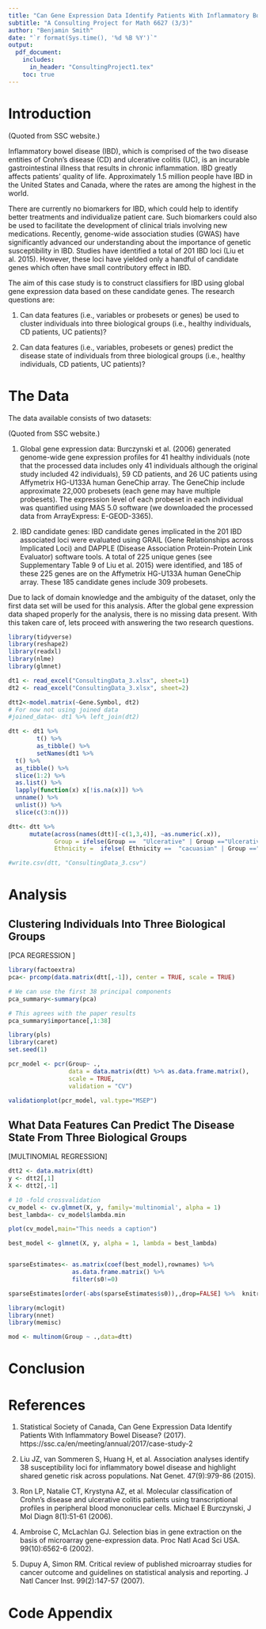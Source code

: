 ```yaml
---
title: "Can Gene Expression Data Identify Patients With Inflammatory Bowel Disease?"
subtitle: "A Consulting Project for Math 6627 (3/3)"
author: "Benjamin Smith"
date: "`r format(Sys.time(), '%d %B %Y')`"
output:
  pdf_document: 
    includes: 
      in_header: "ConsultingProject1.tex"
    toc: true
---
```


# Introduction

(Quoted from SSC website.)

Inflammatory bowel disease (IBD), which is comprised of the two disease entities of Crohn’s disease (CD) and ulcerative colitis (UC), is an incurable gastrointestinal illness that results in chronic inflammation. IBD greatly affects patients’ quality of life. Approximately 1.5 million people have IBD in the United States and Canada, where the rates are among the highest in the world. 

There are currently no biomarkers for IBD, which could help to identify better treatments and individualize patient care. Such biomarkers could also be used to facilitate the development of clinical trials involving new medications. Recently, genome-wide association studies (GWAS) have significantly advanced our understanding about the importance of genetic susceptibility in IBD. Studies have identified a total of 201 IBD loci (Liu et al. 2015). However, these loci have yielded only a handful of candidate genes which often have small contributory effect in IBD. 

The aim of this case study is to construct classifiers for IBD using global gene expression data based on these candidate genes. The research questions are:

1. Can data features (i.e., variables or probesets or genes) be used to cluster individuals into three biological groups (i.e., healthy individuals, CD patients, UC patients)? 

2. Can data features (i.e., variables, probesets or genes) predict the disease state of individuals from three biological groups (i.e., healthy individuals, CD patients, UC patients)? 


# The Data

The data available consists of two datasets: 

(Quoted from SSC website.)

1. Global gene expression data: Burczynski et al. (2006) generated genome-wide gene expression profiles for 41 healthy individuals (note that the processed data includes only 41 individuals although the original study included 42 individuals), 59 CD patients, and 26 UC patients using Affymetrix HG-U133A human GeneChip array.  The GeneChip include approximate 22,000 probesets (each gene may have multiple probesets). The expression level of each probeset in each individual was quantified using MAS 5.0 software (we downloaded the processed data from ArrayExpress: E-GEOD-3365). 

2. IBD candidate genes: IBD candidate genes implicated in the 201 IBD associated loci were evaluated using GRAIL (Gene Relationships across Implicated Loci) and DAPPLE (Disease Association Protein-Protein Link Evaluator) software tools. A total of 225 unique genes (see Supplementary Table 9 of Liu et al. 2015) were identified, and 185 of these 225 genes are on the Affymetrix HG-U133A human GeneChip array.  These 185 candidate genes include 309 probesets.

Due to lack of domain knowledge and the ambiguity of the dataset, only the first data set will be used for this analysis. After the global gene expression data shaped properly for the analysis, there is no missing data present. With this taken care of, lets proceed with answering the two research questions. 

```r
library(tidyverse)
library(reshape2)
library(readxl)
library(nlme)
library(glmnet)

dt1 <- read_excel("ConsultingData_3.xlsx", sheet=1) 
dt2 <- read_excel("ConsultingData_3.xlsx", sheet=2)

dtt2<-model.matrix(~Gene.Symbol, dt2)
# For now not using joined data
#joined_data<- dt1 %>% left_join(dt2)

dtt <- dt1 %>%
        t() %>% 
        as_tibble() %>% 
        setNames(dt1 %>% 
  t() %>% 
  as_tibble() %>% 
  slice(1:2) %>%
  as.list() %>% 
  lapply(function(x) x[!is.na(x)]) %>% 
  unname() %>%
  unlist()) %>% 
  slice(c(3:n()))

dtt<- dtt %>% 
      mutate(across(names(dtt)[-c(1,3,4)], ~as.numeric(.x)),
             Group = ifelse(Group ==  "Ulcerative" | Group =="Ulcerative Colitis", "Ulcerative Colitis",Group),
             Ethnicity =  ifelse( Ethnicity ==  "cacuasian" | Group =="caucasian", "caucasian",Ethnicity) )

#write.csv(dtt, "ConsultingData_3.csv") 
```



# Analysis


## Clustering Individuals Into Three Biological Groups

[PCA REGRESSION ]

```r
library(factoextra)
pca<- prcomp(data.matrix(dtt[,-1]), center = TRUE, scale = TRUE)

# We can use the first 38 principal components
pca_summary<-summary(pca)

# This agrees with the paper results
pca_summary$importance[,1:38]
```

```r
library(pls)
library(caret)
set.seed(1)

pcr_model <- pcr(Group~ ., 
                 data = data.matrix(dtt) %>% as.data.frame.matrix(), 
                 scale = TRUE, 
                 validation = "CV")

validationplot(pcr_model, val.type="MSEP")

```



## What Data Features Can Predict The Disease State From Three Biological Groups

[MULTINOMIAL REGRESSION] 

```r
dtt2 <- data.matrix(dtt)
y <- dtt2[,1]
X <- dtt2[,-1]

# 10 -fold crossvalidation
cv_model <- cv.glmnet(X, y, family='multinomial', alpha = 1)
best_lambda<- cv_model$lambda.min
```


```r
plot(cv_model,main="This needs a caption")
```

```r
best_model <- glmnet(X, y, alpha = 1, lambda = best_lambda)


sparseEstimates<- as.matrix(coef(best_model),rownames) %>% 
                  as.data.frame.matrix() %>%  
                  filter(s0!=0)

sparseEstimates[order(-abs(sparseEstimates$s0)),,drop=FALSE] %>%  knitr::kable(caption="Sparse Estimates")
```


```r
library(mclogit)
library(nnet)
library(memisc)

mod <- multinom(Group ~ .,data=dtt)
```



# Conclusion



# References

1. Statistical Society of Canada, Can Gene Expression Data Identify Patients With Inflammatory Bowel Disease? (2017). https://ssc.ca/en/meeting/annual/2017/case-study-2

2. Liu JZ, van Sommeren S, Huang H, et al. Association analyses identify 38 susceptibility loci for inflammatory bowel disease and highlight shared genetic risk across populations. Nat Genet. 47(9):979-86 (2015).

3. Ron LP, Natalie CT, Krystyna AZ, et al. Molecular classification of Crohn's disease and ulcerative colitis patients using transcriptional profiles in peripheral blood mononuclear cells. Michael E Burczynski, J Mol Diagn 8(1):51-61 (2006).

4. Ambroise C, McLachlan GJ. Selection bias in gene extraction on the basis of microarray gene-expression data. Proc Natl Acad Sci USA. 99(10):6562-6 (2002).

5. Dupuy A, Simon RM. Critical review of published microarray studies for cancer outcome and guidelines on statistical analysis and reporting. J Natl Cancer Inst. 99(2):147-57 (2007).


# Code Appendix
